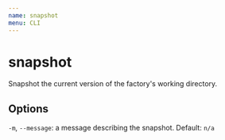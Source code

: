 ```yaml
---
name: snapshot
menu: CLI
---
```

# snapshot

Snapshot the current version of the factory's working directory.

## Options

```-m```, ```--message```: a message describing the snapshot. Default: ```n/a```

